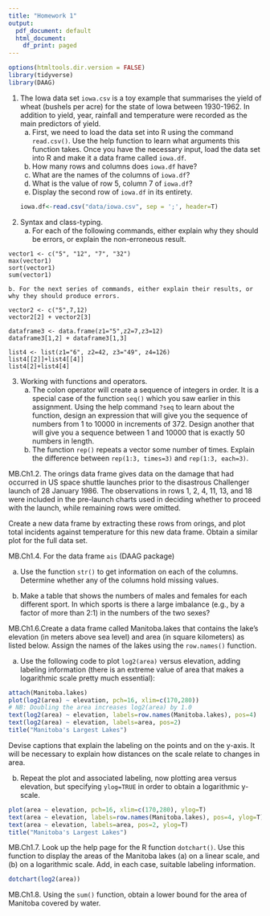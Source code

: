 ```yaml
---
title: "Homework 1"
output:
  pdf_document: default
  html_document:
    df_print: paged
---
```

```r
options(htmltools.dir.version = FALSE)
library(tidyverse)
library(DAAG)
```

1. The Iowa data set `iowa.csv` is a toy example that summarises the yield of wheat (bushels per acre) for the state of Iowa between 1930-1962. In addition to yield, year, rainfall and temperature were recorded as the main predictors of yield.
    a. First, we need to load the data set into R using the command `read.csv()`. Use the help function to learn what arguments this function takes. Once you have the necessary input, load the data set into R and make it a data frame called `iowa.df`.
    b. How many rows and columns does `iowa.df` have? 
    c. What are the names of the columns of `iowa.df`?
    d. What is the value of row 5, column 7 of `iowa.df`?
    e. Display the second row of `iowa.df` in its entirety.
```r
iowa.df<-read.csv("data/iowa.csv", sep = ';', header=T)
```

2. Syntax and class-typing.
    a. For each of the following commands, either explain why they should be errors, or explain the non-erroneous result.

```
vector1 <- c("5", "12", "7", "32")
max(vector1)
sort(vector1)
sum(vector1)
```
    b. For the next series of commands, either explain their results, or why they should produce errors.

```
vector2 <- c("5",7,12)
vector2[2] + vector2[3]

dataframe3 <- data.frame(z1="5",z2=7,z3=12)
dataframe3[1,2] + dataframe3[1,3]

list4 <- list(z1="6", z2=42, z3="49", z4=126)
list4[[2]]+list4[[4]]
list4[2]+list4[4]
```

3. Working with functions and operators.
    a. The colon operator will create a sequence of integers in order. It is a special case of the function `seq()` which you saw earlier in this assignment. Using the help command `?seq` to learn about the function, design an expression that will give you the sequence of numbers from 1 to 10000 in increments of 372. Design another that will give you a sequence between 1 and 10000 that is exactly 50 numbers in length.
    b. The function `rep()` repeats a vector some number of times. Explain the difference between `rep(1:3, times=3)` and `rep(1:3, each=3)`.


MB.Ch1.2. The orings data frame gives data on the damage that had occurred in US space shuttle launches prior to the disastrous Challenger launch of 28 January 1986. The observations in rows 1, 2, 4, 11, 13, and 18 were included in the pre-launch charts used in deciding whether to proceed with the launch, while remaining rows were omitted.

Create a new data frame by extracting these rows from orings, and plot total incidents against temperature for this new data frame. Obtain a similar plot for the full data set.


MB.Ch1.4. For the data frame `ais` (DAAG package)

(a) Use the function `str()` to get information on each of the columns. Determine whether any of the columns hold missing values.

(b) Make a table that shows the numbers of males and females for each different sport. In which sports is there a large imbalance (e.g., by a factor of more than 2:1) in the numbers of the two sexes?

MB.Ch1.6.Create a data frame called Manitoba.lakes that contains the lake's elevation (in meters above sea level) and area (in square kilometers) as listed below. Assign the names of the lakes using the `row.names()` function.

```{=latex}
\begin{table}[h!]
  \begin{center}
\begin{tabular}{l|r|r} \hline
                & elevation & area \\ \hline
Winnipeg        &     217   & 24387 \\
Winnipegosis    &     254   & 5374 \\
Manitoba        &     248   & 4624 \\
SouthernIndian  &     254   & 2247 \\
Cedar           &     253   & 1353 \\
Island          &     227   & 1223 \\
Gods            &     178   & 1151 \\
Cross           &     207   & 755 \\
Playgreen       &    217    & 657 \\\hline
\end{tabular}
\end{center}
\end{table}
```

(a) Use the following code to plot `log2(area)` versus elevation, adding labeling information (there is an extreme value of area that makes a logarithmic scale pretty much essential):

```r
attach(Manitoba.lakes)
plot(log2(area) ~ elevation, pch=16, xlim=c(170,280))
# NB: Doubling the area increases log2(area) by 1.0
text(log2(area) ~ elevation, labels=row.names(Manitoba.lakes), pos=4)
text(log2(area) ~ elevation, labels=area, pos=2) 
title("Manitoba's Largest Lakes")
```

Devise captions that explain the labeling on the points and on the y-axis. It will be necessary to explain how distances on the scale relate to changes in area.

(b) Repeat the plot and associated labeling, now plotting area versus elevation, but specifying `ylog=TRUE` in order to obtain a logarithmic y-scale.
```r
plot(area ~ elevation, pch=16, xlim=c(170,280), ylog=T)
text(area ~ elevation, labels=row.names(Manitoba.lakes), pos=4, ylog=T)
text(area ~ elevation, labels=area, pos=2, ylog=T) 
title("Manitoba's Largest Lakes")

```

MB.Ch1.7. Look up the help page for the R function `dotchart()`. Use this function to display the areas of the Manitoba lakes (a) on a linear scale, and (b) on a logarithmic scale. Add, in each case, suitable labeling information.
```r
dotchart(log2(area))
```

MB.Ch1.8. Using the `sum()` function, obtain a lower bound for the area of Manitoba covered by water.


